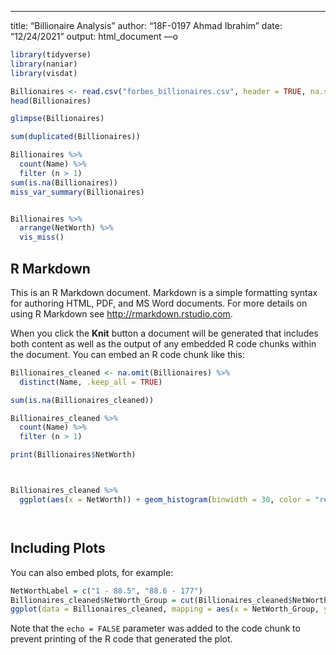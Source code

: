 ---
title: "Billionaire Analysis"
author: "18F-0197 Ahmad Ibrahim "
date: "12/24/2021"
output: html_document
---o

```r
library(tidyverse)
library(naniar)
library(visdat)

Billionaires <- read.csv("forbes_billionaires.csv", header = TRUE, na.strings = c("NA","N/A",""))
head(Billionaires)

glimpse(Billionaires)

sum(duplicated(Billionaires))

Billionaires %>%
  count(Name) %>%
  filter (n > 1)
sum(is.na(Billionaires))
miss_var_summary(Billionaires)


Billionaires %>%
  arrange(NetWorth) %>%
  vis_miss()
```

## R Markdown

This is an R Markdown document. Markdown is a simple formatting syntax for authoring HTML, PDF, and MS Word documents. For more details on using R Markdown see <http://rmarkdown.rstudio.com>.

When you click the **Knit** button a document will be generated that includes both content as well as the output of any embedded R code chunks within the document. You can embed an R code chunk like this:

```r
Billionaires_cleaned <- na.omit(Billionaires) %>%
  distinct(Name, .keep_all = TRUE)

sum(is.na(Billionaires_cleaned))

Billionaires_cleaned %>%
  count(Name) %>%
  filter (n > 1)

print(Billionaires$NetWorth)



Billionaires_cleaned %>%
  ggplot(aes(x = NetWorth)) + geom_histogram(binwidth = 30, color = "red", fill = "white") + labs(title = "Net Worth")




```

## Including Plots

You can also embed plots, for example:

```r
NetWorthLabel = c("1 - 88.5", "88.6 - 177")
Billionaires_cleaned$NetWorth_Group = cut(Billionaires_cleaned$NetWorth, breaks = c(1, 88.5, Inf), labels = NetWorthLabel, right = FALSE)
ggplot(data = Billionaires_cleaned, mapping = aes(x = NetWorth_Group, y = Age)) + geom_boxplot(alpha = 0, color = "red", fill = "white") + geom_jitter(color = "blue", alpha = 0.5) + labs(title = "Forbes Billionaires 2021 by Age")
```

Note that the `echo = FALSE` parameter was added to the code chunk to prevent printing of the R code that generated the plot.
